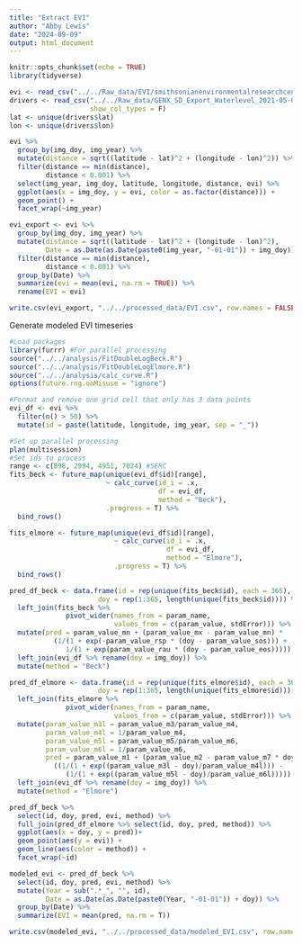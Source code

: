 ```yaml
---
title: "Extract EVI"
author: "Abby Lewis"
date: "2024-09-09"
output: html_document
---
```


```r
knitr::opts_chunk$set(echo = TRUE)
library(tidyverse)
```

```r
evi <- read_csv("../../Raw_data/EVI/smithsonianenvironmentalresearchcenter_evi_series.csv")
drivers <- read_csv("../../Raw_data/GENX_SD_Export_Waterlevel_2021-05-06_to_2022-12-30_derived_clean_btemps.csv", 
                    show_col_types = F)
lat <- unique(drivers$lat)
lon <- unique(drivers$lon)

evi %>%
  group_by(img_doy, img_year) %>%
  mutate(distance = sqrt((latitude - lat)^2 + (longitude - lon)^2)) %>%
  filter(distance == min(distance),
         distance < 0.001) %>%
  select(img_year, img_doy, latitude, longitude, distance, evi) %>%
  ggplot(aes(x = img_doy, y = evi, color = as.factor(distance))) +
  geom_point() +
  facet_wrap(~img_year)

evi_export <- evi %>%
  group_by(img_doy, img_year) %>%
  mutate(distance = sqrt((latitude - lat)^2 + (longitude - lon)^2),
         Date = as.Date(as.Date(paste0(img_year, "-01-01")) + img_doy)) %>%
  filter(distance == min(distance),
         distance < 0.001) %>%
  group_by(Date) %>%
  summarize(evi = mean(evi, na.rm = TRUE)) %>%
  rename(EVI = evi)

write.csv(evi_export, "../../processed_data/EVI.csv", row.names = FALSE)
```

Generate modeled EVI timeseries

```r
#Load packages
library(furrr) #For parallel processing
source("../../analysis/FitDoubleLogBeck.R")
source("../../analysis/FitDoubleLogElmore.R")
source("../../analysis/calc_curve.R")
options(future.rng.onMisuse = "ignore")

#Format and remove one grid cell that only has 3 data points
evi_df <- evi %>%
  filter(n() > 50) %>%
  mutate(id = paste(latitude, longitude, img_year, sep = "_"))

#Set up parallel processing
plan(multisession)
#Set ids to process
range <- c(898, 2994, 4951, 7024) #SERC
fits_beck <- future_map(unique(evi_df$id)[range], 
                        ~ calc_curve(id_i = .x, 
                                     df = evi_df, 
                                     method = "Beck"), 
                        .progress = T) %>%
  bind_rows()

fits_elmore <- future_map(unique(evi_df$id)[range], 
                          ~ calc_curve(id_i = .x, 
                                       df = evi_df,
                                       method = "Elmore"), 
                          .progress = T) %>%
  bind_rows()

pred_df_beck <- data.frame(id = rep(unique(fits_beck$id), each = 365),
                      doy = rep(1:365, length(unique(fits_beck$id)))) %>%
  left_join(fits_beck %>%
              pivot_wider(names_from = param_name, 
                          values_from = c(param_value, stdError))) %>%
  mutate(pred = param_value_mn + (param_value_mx - param_value_mn) * 
           (1/(1 + exp(-param_value_rsp * (doy - param_value_sos))) + 
              1/(1 + exp(param_value_rau * (doy - param_value_eos))))) %>%
  left_join(evi_df %>% rename(doy = img_doy)) %>%
  mutate(method = "Beck")

pred_df_elmore <- data.frame(id = rep(unique(fits_elmore$id), each = 365),
                      doy = rep(1:365, length(unique(fits_elmore$id)))) %>%
  left_join(fits_elmore %>%
              pivot_wider(names_from = param_name, 
                          values_from = c(param_value, stdError))) %>%
  mutate(param_value_m3l = param_value_m3/param_value_m4,
         param_value_m4l = 1/param_value_m4,
         param_value_m5l = param_value_m5/param_value_m6,
         param_value_m6l = 1/param_value_m6,
         pred = param_value_m1 + (param_value_m2 - param_value_m7 * doy) * 
           ((1/(1 + exp((param_value_m3l - doy)/param_value_m4l))) - 
              (1/(1 + exp((param_value_m5l - doy)/param_value_m6l))))) %>%
  left_join(evi_df %>% rename(doy = img_doy)) %>%
  mutate(method = "Elmore")

pred_df_beck %>%
  select(id, doy, pred, evi, method) %>%
  full_join(pred_df_elmore %>% select(id, doy, pred, method)) %>%
  ggplot(aes(x = doy, y = pred))+
  geom_point(aes(y = evi)) +
  geom_line(aes(color = method)) +
  facet_wrap(~id)

modeled_evi <- pred_df_beck %>%
  select(id, doy, pred, evi, method) %>%
  mutate(Year = sub(".*_", "", id),
         Date = as.Date(as.Date(paste0(Year, "-01-01")) + doy)) %>%
  group_by(Date) %>%
  summarize(EVI = mean(pred, na.rm = T))

write.csv(modeled_evi, "../../processed_data/modeled_EVI.csv", row.names = FALSE)
```

